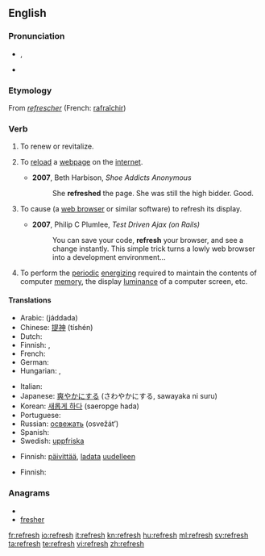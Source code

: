 ==English==

===Pronunciation===
* {{a|UK}} {{IPA|/ɹiˈfɹɛʃ/}}, {{SAMPA|/ri"frES/}}
*: {{audio|en-us-refresh.ogg|Audio (US)}}
* {{rhymes|ɛʃ}}

===Etymology===
From {{etyl|fro}} ''[[refrescher]]'' (French: [[rafraîchir]])

===Verb===
{{wikipedia}}
{{en-verb|refresh|es}}

# To renew or revitalize.
# {{computing}} To [[reload]] a [[webpage]] on the [[internet]].
#* '''2007''', Beth Harbison, ''Shoe Addicts Anonymous''
#*: She '''refreshed''' the page. She was still the high bidder. Good.
# {{computing}} To cause (a [[web browser]] or similar software) to refresh its display.
#* '''2007''', Philip C Plumlee, ''Test Driven Ajax (on Rails)''
#*: You can save your code, '''refresh''' your browser, and see a change instantly. This simple trick turns a lowly web browser into a development environment...
# To perform the [[periodic]] [[energize|energizing]] required to maintain the contents of computer [[memory]], the display [[luminance]] of a computer screen, etc.<!--Or TV screen, or portable DVD player, or... -->

====Translations====
{{trans-top|To renew or revitalize}}
* Arabic: {{Arab|[[جدد]]}} (jáddada)
* Chinese: [[提神]] (tíshén)
* Dutch: {{t-|nl|verfrissen}}
* Finnish: {{t-|fi|virkistää}}, {{t-|fi|piristää}}
* French: {{t+|fr|rafraîchir}}
* German: {{t-|de|erfrischen}}
* Hungarian: {{t|hu|felüdít}}, {{t+|hu|felfrissít}}
{{trans-mid}}
* Italian: {{t-|it|rinfrescare}}
* Japanese: [[爽やか]]にする (さわやかにする, sawayaka ni suru)
* Korean: [[새롭게 하다]] (saeropge hada)
* Portuguese: {{t+|pt|refrescar}}
* Russian: [[освежать]] (osvežát’)
* Spanish: {{t-|es|refrescar}}
* Swedish: [[uppfriska]]
{{trans-bottom}}

{{trans-top|To reload a webpage on the internet}}
* Finnish: [[päivittää]], [[ladata]] [[uudelleen]]
{{trans-mid}}
{{trans-bottom}}

{{trans-top|Periodic energizing required to maintain the contents of computer memory}}
{{trans-mid}}
{{trans-bottom}}

{{trans-top|Periodic energizing required to maintain the display luminence of a computer screen}}
* Finnish: {{t-|fi|virkistää}}
{{trans-mid}}
{{trans-bottom}}

===Anagrams===
* {{alphagram|eefhrrs}}
* [[fresher#English|fresher]]

[[fr:refresh]]
[[io:refresh]]
[[it:refresh]]
[[kn:refresh]]
[[hu:refresh]]
[[ml:refresh]]
[[sv:refresh]]
[[ta:refresh]]
[[te:refresh]]
[[vi:refresh]]
[[zh:refresh]]